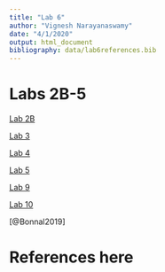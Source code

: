 ```yaml
---
title: "Lab 6"
author: "Vignesh Narayanaswamy"
date: "4/1/2020"
output: html_document
bibliography: data/lab6references.bib
---
```


# Labs 2B-5

[Lab 2B](genome-analysis/lab2B_VigneshNarayanaswamy.html)

[Lab 3](genome-analysis/lab3_VigneshNarayanaswamy.html)

[Lab 4](genome-analysis/lab4_VigneshNarayanaswamy.html)

[Lab 5](genome-analysis/lab5_VigneshNarayanaswamy.html)

[Lab 9](genome-analysis/Lab9_VigneshNarayanaswamy.html)

[Lab 10](genome-analysis/lab10_VigneshNarayanaswamy.html)

[@Bonnal2019]

# References here